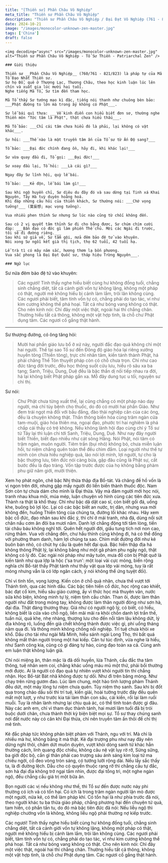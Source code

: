 ```yaml
---
title: "[Thiền sư] Phần Châu Vô Nghiệp"
meta_title: "Thiền sư Phần Châu Vô Nghiệp"
description: "Thiền sư Phần Châu Vô Nghiệp / Đại Đạt Vô Nghiệp (761 - 823)"
date: 2024-10-21
image: "/images/monocolor-unknown-zen-master.jpg"
tags: ['China']
draft: false
---
```


<div className="grid xl:grid-cols-8 lg:grid-cols-8 md:grid-cols-2 sm:grid-cols-2 xs:grid-cols-1 gap-8 bg-body dark:bg-darkmode-body">

  <div className="lg:col-span-3 md:col-span-1">

    <img decoding="async" src="/images/monocolor-unknown-zen-master.jpg" alt="Thiền sư Phần Châu Vô Nghiệp - Tổ Sư Thiền - Patriarchal Zen" />

    ### Giới thiệu

    Thiền sư __Phần Châu Vô Nghiệp__ (760/761 - 821/823) là pháp tự của Mã Tổ Ðạo Nhất Thiền sư.
    Sư họ Ðỗ, quê ở Thượng Lạc, Thương Châu, theo học kinh luận lúc lên chín và xuất gia lúc mười hai tuổi.
    Nghe tiếng Mã Tổ, Sư tìm đến tham học.

    Mã Tổ thấy Sư tướng mạo kì đặc, tiếng nói thanh như chuông bèn bảo: ___Phật đường to lớn mà trong ấy không có Phật___.

    Sư lễ bái quì thưa: ___Về kinh điển con hiểu biết đơn sơ, thường nghe Thiền môn "Tức tâm là Phật", thật chưa hiểu thấu___.

    Mã Tổ bảo: ___Chỉ cái tâm chưa hiểu đó là phải, lại không có vật khác___.

    Sư hỏi: ___Thế nào là mật truyền tâm ấn của Tổ sư từ Ấn Ðộ sang?___

    Tổ bảo: ___Ðại đức chính đang ồn, hãy đi, khi khác lại!___

    Sư vừa quay đầu đi, Tổ gọi: ___Ðại đức!___

    Sư xoay đầu lại, Tổ hỏi: ___Là cái gì?___

    Ngay đây Sư lĩnh hội, quỳ lễ bái.

    Tổ bảo: ___Kẻ độn, lễ bái làm gì!___

    Sau khi ngộ huyền chỉ, Sư diêu du đây đó và sau dừng tại Tinh xá Khai Nguyên, Tây Hà tuỳ duyên hoằng hoá.
    Khi đáp những câu hỏi của thiền khách, Sư thường nói: ___Chớ vọng tưởng!___ (莫妄想; mạc vọng tưởng).

    Vua nhiều phen thỉnh Sư nhưng Sư lúc nào cũng từ chối không đến.

    Sau có 2 vị quyết tâm thỉnh Sư đi cho bằng được, Sư chúm chím cười đáp: ___Bần đạo có đức gì làm phiền Thế chủ. Mời các Ngài đi trước, tôi sẽ đi đường riêng.___
    Sau khi sứ giả về, Sư tắm gội, nửa đêm bảo đệ tử vào khuyên.
    Nói xong Sư ngồi kết già thị tịch, thọ 62 tuổi, 42 tuổi hạ.

    Lễ trà tì có mây năm sắc, hương thơm lạ bốn phương.
    Vua sắc phong là Ðại Ðạt Quốc sư, tháp hiệu Trừng Nguyên___.

</div>

<div className="lg:col-span-5 md:col-span-1">

    ### Ngữ lục

 Sư nửa đêm bảo đệ tử vào khuyên:

  > Các ngươi! Tính thấy nghe hiểu biết cùng hư không đồng tuổi, chẳng sinh chẳng diệt,
  tất cả cảnh giới vốn tự không lặng, không một pháp có thật, người mê không hiểu bị cảnh làm lầm, trôi lăn không cùng.
  Các ngươi phải biết, tâm tính vốn tự có, chẳng phải do tạo tác, ví như kim cương không thể phá hoại.
  Tất cả như bóng vang không có thật.
  Cho nên kinh nói: Chỉ đây một việc thật, ngoài hai thỉ chẳng chân.
  Thường hiểu tất cả thông, không một vật hợp tình, là chỗ chư Phật dụng tâm.
  Các ngươi cố gắng thật hành.

  ***

  Sư thượng đường, có ông tăng hỏi:

  > Mười hai phần giáo lưu bổ ở xứ này, người đắc đạo quả không chỉ một hai người.
  Thế tại sao Tổ sư đến Đông độ giáo hóa lại riêng xướng huyền tông (Thiền tông), trực chỉ nhân tâm, kiến tánh thành Phật, há phải chăng Thế Tôn thuyết pháp còn có chỗ chưa trọn.
  Chỉ như cao đức tăng đời trước, đều học thông suốt cửu lưu, hiểu rõ sâu xa ba tạng; Sanh, Triệu, Dung, Duệ đều là bậc thần dị nối tiếp nhau ra đời, há lại không biết Phật pháp gần xa. Mỗ đây dung tục u tối, nguyện sư chỉ thị.

  Sư nói:

  > Chư Phật chưa từng xuất thế, lại cũng chẳng có một pháp nào dạy người, mà chỉ tùy bệnh cho thuốc, do đó có mười hai phần Giáo.
  Như đem trái ngọt mà đổi với bầu đắng, đào thải nghiệp căn của các ông, đều là chuyện không thật.
  Thần thông biến hóa cùng trăm ngàn cửa tam-muội, giáo hóa thiên ma, ngoại đạo, phước trí hai nghiêm là phá chấp cái thấy có trệ không.
  Nếu không lãnh hội đạo cùng chỉ ý Tổ sư từ Tây lại thì luận chi tới Sanh, Triệu, Dung, Duệ. Như nay đây người biết Thiền, biết đạo nhiều như cát sông Hằng.
  Nói Phật, nói tâm có trăm ngàn, muôn người.
  Tiêm trần (bụi nhỏ) không bỏ, chưa miễn luân hồi, tư niệm chẳng quên toàn thể đều chìm đắm.
  Loại người như thế tự mình còn chưa hiểu nghiệp quả, láo nói lợi mình, lợi người, tự cho là bậc thượng lưu, tiên đức nói càng bừa, gặp đâu cũng là Phật sự, cất bước đều là đạo tràng. Vốn tập trước được của họ không bằng phàm phu giữ năm giới, mười thiện.

  Xem họ phát ngôn, chê bậc Nhị thừa thập địa Bồ-tát. Vả chăng đề hồ vốn là vị ngon trên đời, nhưng gặp mấy người đó liền biến thành thuốc độc.
  Nam Sơn còn tự chưa dám cho mình là Đại thừa. Vậy mà đám người mới học nói, tranh nhau khua môi, múa mép, luận chuyện vô hình cùng các tiên đức xưa.
  Thành ra thật là khổ thay. Chỉ như bậc dã dật cao sĩ, còn biết gối đá, uống khe, buông bỏ lợi lộc.
  Lại có các bậc biết an nước, trị dân, nhưng vua mời không đến, huống Thiền tông của chúng ta, đường lối khác nhau.
  Hãy xem bậc cổ đức, đạo nhân sau khi đắc ý, thì chỉ ở mái tranh, nhà đá, dùng nồi sứt chân nấu cơm ăn đôi ba mươi năm.
  Danh lợi chẳng động tới tấm lòng, tiền tài châu báu không nghĩ tới. Quên hết người đời, giấu tung tích nơi non cao, rừng thẳm.
  Vua vời chẳng đến, chư hầu thỉnh cũng không đi, há có thể đồng với phường tham danh, hám lợi chúng ta sao.
  Chìm mất đường đời như kẻ buôn bán nhỏ, có chút hy cầu là quên hết đại quả. Bậc hiền thập địa há không thông Phật lý, lại không bằng như một gã phàm phu ngây ngô, thật không có lý đó.
  Các ngài nói pháp như mây tuôn, mưa đổ còn bị Phật quở là kiến tánh như qua lớp la hộc ('sa trun': một loại vải cực mỏng, biến rộng nghĩa chỉ Bồ-tát thấy Phật tánh như thấy vật qua lớp vải mỏng, tuy là rất mỏng nhưng vẫn là có lớp ngăn cách, ý nói không thể ứng tuyệt đối).

  Chỉ vì tình tồn, vọng lượng. Kiến còn ở chỗ quả nhân, chưa thể vượt tới Thánh tình, qua các hình dấu.
  Các bậc tiên hiền cổ đức, học rộng cao khiết, bác đạt cổ kim, hiểu sâu giáo cương, ấy vì thức học mà thuyên văn, nước sữa khó biện, không minh tự lý, niệm tịnh cầu chân. Than ôi, được làm thân người như đất trong móng tay, không được làm thân người đông như sơn hà, đại địa. Thật đáng thương thay. Giá như có người ngộ lý, có biết, có hiểu, không biết là cửa vào chỗ ngộ, liền mãi mãi ra khỏi chốn danh lợi trần thế, tuần núi, quá khe, nhẹ nhàng, thượng lưu cho đến nỗi tâm lậu không dứt, lý địa không rõ, luống đến già chết không thành được việc gì, phí uổng tháng năm qua đi. Vả thông minh không chống nổi nghiệp. Trí tuệ chưa khỏi xe khổ. Dầu cho tài như ngài Mã Minh, hiểu sánh ngài Long Thọ, thì bất quá không mất thân người trong một hai kiếp. Căn tư túc định, vừa nghe là hiểu, như Sanh công kia, cũng có gì đáng tự hào, cùng đạo toàn xa cả. Cùng anh em luận thật không luận giả.

  Chỉ nói miệng ăn, thân mặc là đã dối huyền, lừa Thánh, cầu đắc tha tâm thông, tuệ nhãn xem coi, chẳng khác uống máu mủ một thứ, phải bồi thường mới được.
  Ai là người có đạo quả tự nhiên vượt khỏi người tín thí chẳng nhận.
  Học Bồ-tát Bát nhã không được tự dối.
  Như đi trên băng mỏng. Như chạy trên rừng gươm đao.
  Lúc lâm chung, một hào tình lượng phàm Thánh đều dứt, một mảy lông tư niệm chưa quên.
  Tùy niệm thọ sanh. Sau khi bị đốt qua trong chảo dầu sôi thì trí tuệ, kiến giải, hoài tưởng trước đây đều quên mất một lượt, y như trước kia tái làm thân con sâu, cái kiến, rồi lại làm ruồi muỗi. Tuy là nhân lành nhưng lại chịu quả ác, có thể tính toán được gì đâu. Này các anh em, chỉ vì tham dục thành tánh, hai mươi lăm tuổi đã bị trói buộc dưới chân, chưa thành thời kỳ biện biệt mọi sự. Tổ sư thay chúng sanh nơi đất nước này có căn khí Đại thừa, chỉ nên truyền tâm ấn thôi để chỉ thị mê tình.

  Kẻ đắc pháp tức không phân biệt phàm với Thánh, ngu với trí.
  Mà chỉ là nhiều mà hư, không bằng ít mà thật.
  Kẻ đại trượng phu như nay đây nên dừng nghỉ thôi, chấm dứt muôn duyên, vượt khỏi dòng sanh tử khác hẳn thường cách, linh quang độc chiếu, không câu nệ vật lụy rờ rỡ, Sừng sững, ba giới độc bộ, cần gì thân phải cao trượng sáu ánh sáng kim loại tử ma chiếu ngời, cổ đeo vòng tròn sáng, có tướng lưỡi rộng dài. Nếu lấy sắc thấy ta, là đi đường lệch.
  Dẫu cho có quyến thuộc rạng rỡ thì chẳng cầu tự đắc, sơn hà đại địa không trở ngại tầm nhìn, được đại tổng trì, một nghe ngàn ngộ, đều chẳng cầu giá trị một bữa ăn.

  Bọn người các vị nếu không như thế, thì Tổ sư đến được nước này phi thường có ích và có tổn hại.
  Có ích là trong trăm ngàn người lặn mò được một người, nửa kẻ, có thể làm pháp khí.
  Có tổn hại là như phía trước đã nói, theo người khác tu ba thừa giáo pháp, chẳng phương hại đến chuyện tứ quả, tam hiền, có phần tấn tu, do đó mà bậc tiên đức đã nói: Nếu liễu ngộ thì nghiệp chướng vốn là không, không liễu ngộ phải thường nợ kiếp trước.

  <Notice type="warning" title="cảnh ngữ">
    Các ngươi! Tính thấy nghe hiểu biết cùng hư không đồng tuổi, chẳng sinh chẳng diệt,
    tất cả cảnh giới vốn tự không lặng, không một pháp có thật, người mê không hiểu bị cảnh làm lầm, trôi lăn không cùng.
    Các ngươi phải biết, tâm tính vốn tự có, chẳng phải do tạo tác, ví như kim cương không thể phá hoại.
    Tất cả như bóng vang không có thật.
    Cho nên kinh nói: Chỉ đây một việc thật, ngoài hai thỉ chẳng chân.
    Thường hiểu tất cả thông, không một vật hợp tình, là chỗ chư Phật dụng tâm.
    Các ngươi cố gắng thật hành.
  </Notice>

  <Notice type="tip" title="tác phẩm">

  </Notice>

  <Notice type="info" title="thông tin khác">

  </Notice>

</div>

</div>
